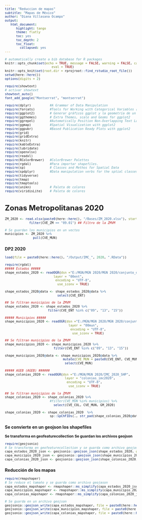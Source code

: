 ```yaml
---
title: "Reduccion de mapas"
subtitle: "Mapas de México"
author: "Diana Villasana Ocampo"
output:
   html_document:
      highlight: tango
      theme: flatly
      toc: yes
      toc_depth: 2
      toc_float:
        collapsed: yes
---
```

\usepackage{color}
<style>
body {
text-align: justify;
font-size: 12px}
</style>

<style>
.nav>li>a {
    position: relative;
    display: block;
    padding: 10px 15px;
    color: #0A2687;
}
.nav-pills>li.active>a, .nav-pills>li.active>a:hover, .nav-pills>li.active>a:focus {
    color: #ffffff;
    background-color: #09C2BC;
}
</style>

```r
# automatically create a bib database for R packages
knitr::opts_chunk$set(echo = TRUE, message = FALSE, warning = FALSE, cache = FALSE, #cache.extra = 
                         eval = TRUE)
knitr::opts_knit$set(root.dir = rprojroot::find_rstudio_root_file())
setwd(here::here())
options(digits = 2)
``` 


```r
require(showtext)
# activar showtext
showtext_auto()
font_add_google("Montserrat", "montserrat")
```

```r
require(dplyr)          #A Grammar of Data Manipulation 
require(forcats)        #Tools for Working with Categorical Variables (Factors)
require(ggplot2)        # Generar gráficos ggplot y la geometría de un mapa
require(ggthemes)       # Extra Themes, scale and Geoms for ggplot2
require(ggrepel)        #Automatically Position Non-Overlapping Text Labels with 'ggplot2'
require(ggmap)          #Spatial Visualization with ggplot2 
require(ggpubr)         #Based Publication Ready Plots with ggplot2
require(grid)
require(gridExtra)
require(knitr)
require(kableExtra)
require(lubridate)
require(openxlsx)
require(readxl)
require(RColorBrewer)   #ColorBrewer Palettes 
require(rgdal)          #Para importar shapefiles. 
require(sp)             # Classes and Methos for Spatial Data
require(spdplyr)        #Data manipulation verbs for the sptial classes
require(tidyverse) 
require(tmap)
require(tmaptools)
require(unikn)          # Paleta de colores
require(viridisLite)    # Paleta de colores 
```


# Zonas Metropolitanas 2020

```r
ZM_2020 <- read.xlsx(paste0(here::here(), "/Bases/ZM_2020.xlsx"), startRow = 7) %>%
             filter(CVE_ZM == "09.01") ## Filtro de la ZMVM

# Se guardan los municipios en un vectos 
municipios <- ZM_2020 %>%
               pull(CVE_MUN)
```

### DP2 2020

```r
load(file = paste0(here::here(), "/Output/IMC_", 2020, ".RData"))
```


```r
require(rgdal)
##### Estados #####
shape_estados_2020 <- readOGR(dsn ="E:/MGN/MGN 2020/MGN 2020/conjunto_de_datos", 
                          layer = "00ent",
                           encoding = "UTF-8",
                            use_iconv = TRUE)

shape_estados_2020@data <- shape_estados_2020@data %>% 
                            select(CVE_ENT)

## Se filtran municipios de la ZMVM
shape_estados_2020 <- shape_estados_2020 %>%
                       filter(CVE_ENT %in% c("09", "13", "15")) 

##### Municipios #####
shape_municipios_2020 <- readOGR(dsn ="E:/MGN/MGN 2020/MGN 2020/conjunto_de_datos", 
                                  layer = "00mun",
                                   encoding = "UTF-8",
                                    use_iconv = TRUE)

## Se filtran municipios de la ZMVM
shape_municipios_2020 <- shape_municipios_2020 %>%
                          filter(CVE_ENT %in% c("09", "13", "15"))   

shape_municipios_2020@data <- shape_municipios_2020@data %>%
                               mutate(CVE_MUN = paste0(CVE_ENT, CVE_MUN)) %>%
                                select(CVE_MUN)

##### AGEB (AGEB) ######
shape_colonias_2020 <- readOGR(dsn ="E:/MGN/MGN 2020/IMC_2020_SHP", 
                                layer = "colonias_imc2020",
                                 encoding = "UTF-8",
                                  use_iconv = TRUE)

## Se filtran municipios de la ZMVM
shape_colonias_2020 <- shape_colonias_2020 %>%
                        #filter(CVE_MUN %in% municipios) %>%
                          select(CVE_COL, CVE_MUN, GM_2020)

shape_colonias_2020 <- shape_colonias_2020  %>%
                        sp::spChFIDs(., str_pad(shape_colonias_2020@data$CVE_COL, 10, "left", pad = "0")) 
```

### Se convierte en un geojson los shapefiles

**Se transforma en geofeaturecollection**
**Se guardan los archivos geojson**

```r
require(geojsonio)
# Se transforma en geofeaturecollection y se guarda como archivo geojason 
capa_estados_2020_json <- geojsonio::geojson_json(shape_estados_2020, geometry = "polygon")
capa_municipio_2020_json <- geojsonio::geojson_json(shape_municipios_2020, geometry = "polygon")
capa_colonias_2020_json <- geojsonio::geojson_json(shape_colonias_2020, geometry = "polygon")
```

### Reducción de los mapas 

```r
require(rmapshaper)
# Se reduce el tamaño y se guarda como archivo geojason 
capa_estados_mapshaper <- rmapshaper::ms_simplify(capa_estados_2020_json, weighting = 0.9)
capa_municipios_mapshaper <- rmapshaper::ms_simplify(capa_municipio_2020_json, weighting = 0.7)
capa_colonias_mapshaper <- rmapshaper::ms_simplify(capa_colonias_2020_json, weighting = 0.5)

# Se guarda en un archivo geojson 
geojsonio::geojson_write(capa_estados_mapshaper, file = paste0(here::here(), "/Output/estados_2020_json.geojson"))
geojsonio::geojson_write(capa_municipios_mapshaper, file = paste0(here::here(), "/Output/municipios_2020_json.geojson"))
geojsonio::geojson_write(capa_colonias_mapshaper, file = paste0(here::here(), "/Output/colonias_2020_json.geojson"))
```
